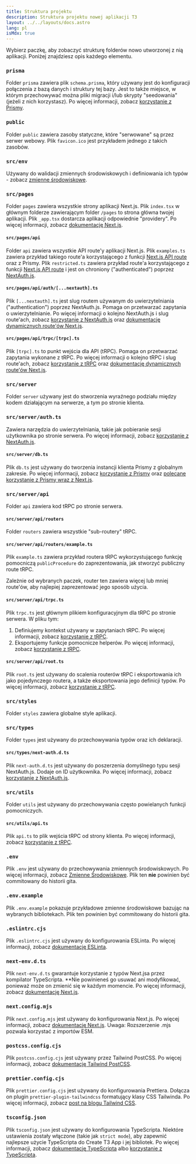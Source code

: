 ```yaml
---
title: Struktura projektu
description: Struktura projektu nowej aplikacji T3
layout: ../../layouts/docs.astro
lang: pl
isMdx: true
---
```



Wybierz paczkę, aby zobaczyć strukturę folderów nowo utworzonej z nią aplikacji. Poniżej znajdziesz opis każdego elementu.

<Form />

<Diagram />

<div data-components="prisma">

### `prisma`

Folder `prisma` zawiera plik `schema.prisma`, który używany jest do konfiguracji połączenia z bazą danych i struktury tej bazy. Jest to także miejsce, w którym przechowywać można pliki migracji i/lub skrypty "seedowania" (jeżeli z nich korzystasz). Po więcej informacji, zobacz [korzystanie z Prismy](/pl/usage/prisma).

</div>
<div>

### `public`

Folder `public` zawiera zasoby statyczne, które "serwowane" są przez serwer webowy. Plik `favicon.ico` jest przykładem jednego z takich zasobów.

</div>
<div>

### `src/env`

Używany do walidacji zmiennych środowiskowych i definiowania ich typów - zobacz [zmienne środowiskowe](/pl/usage/env-variables).

</div>
<div>

### `src/pages`

Folder `pages` zawiera wszystkie strony aplikacji Next.js. Plik `index.tsx` w głównym folderze zawierającym folder `/pages` to strona główna twojej aplikacji. Plik `_app.tsx` dostarcza aplikacji odpowiednie "providery". Po więcej informacji, zobacz [dokumentację Next.js](https://nextjs.org/docs/basic-features/pages).

</div>
<div data-components="nextauth trpc">

#### `src/pages/api`

Folder `api` zawiera wszystkie API route'y aplikacji Next.js. Plik `examples.ts` zawiera przykład takiego route'a korzystającego z funkcji [Next.js API route](https://nextjs.org/docs/api-routes/introduction) oraz z Prismy. Plik `restricted.ts` zawiera przykład route'a korzystającego z funkcji [Next.js API route](https://nextjs.org/docs/api-routes/introduction) i jest on chroniony ("authenticated") poprzez [NextAuth.js](https://next-auth.js.org/).

</div>
<div data-components="nextauth">

#### `src/pages/api/auth/[...nextauth].ts`

Plik `[...nextauth].ts` jest slug routem używanym do uwierzytelniania ("authentication") poprzez NextAuth.js. Pomaga on przetwarzać zapytania o uwierzytelnianie. Po więcej informacji o kolejno NextAuth.js i slug route'ach, zobacz [korzystanie z NextAuth.js](/pl/usage/next-auth) oraz [dokumentację dynamicznych route'ów Next.js](https://nextjs.org/docs/routing/dynamic-routes).

</div>
<div data-components="trpc">

#### `src/pages/api/trpc/[trpc].ts`

Plik `[trpc].ts` to punkt wejścia dla API (tRPC). Pomaga on przetwarzać zapytania wykonane z tRPC. Po więcej informacji o kolejno tRPC i slug route'ach, zobacz [korzystanie z tRPC](/pl/usage/trpc#-pagesapitrpctrpcts) oraz [dokumentację dynamicznych route'ów Next.js](https://nextjs.org/docs/routing/dynamic-routes).

</div>
<div data-components="trpc prisma nextauth">

### `src/server`

Folder `server` używany jest do stworzenia wyraźnego podziału między kodem działającym na serwerze, a tym po stronie klienta.

</div>
<div data-components="nextauth+trpc">

### `src/server/auth.ts`

Zawiera narzędzia do uwierzytelniania, takie jak pobieranie sesji użytkownika po stronie serwera. Po więcej informacji, zobacz [korzystanie z NextAuth.js](/pl/usage/next-auth#korzystanie-z-trpc).

</div>
<div data-components="prisma">

#### `src/server/db.ts`

Plik `db.ts` jest używany do tworzenia instancji klienta Prismy z globalnym zakresie. Po więcej informacji, zobacz [korzystanie z Prismy](/pl/usage/prisma#prisma-client) oraz [polecane korzystanie z Prismy wraz z Next.js](https://www.prisma.io/docs/guides/database/troubleshooting-orm/help-articles/nextjs-prisma-client-dev-practices).

</div>
<div data-components="trpc">

### `src/server/api`

Folder `api` zawiera kod tRPC po stronie serwera.

</div>
<div data-components="trpc">

#### `src/server/api/routers`

Folder `routers` zawiera wszystkie "sub-routery" tRPC.

</div>
<div data-components="trpc">

#### `src/server/api/routers/example.ts`

Plik `example.ts` zawiera przykład routera tRPC wykorzystującego funkcję pomocniczą `publicProcedure` do zaprezentowania, jak stworzyć publiczny route tRPC.

Zależnie od wybranych paczek, router ten zawiera więcej lub mniej route'ów, aby najlepiej zaprezentować jego sposób użycia.

</div>
<div data-components="trpc">

#### `src/server/api/trpc.ts`

Plik `trpc.ts` jest głównym plikiem konfiguracyjnym dla tRPC po stronie serwera. W pliku tym:

1. Definiujemy kontekst używany w zapytaniach tRPC. Po więcej informacji, zobacz [korzystanie z tRPC](/pl/usage/trpc#-servertrpccontextts).
2. Eksportujemy funkcje pomocnicze helperów. Po więcej informacji, zobacz [korzystanie z tRPC](/pl/usage/trpc#-servertrpctrpcts).

</div>

<div data-components="trpc">

#### `src/server/api/root.ts`

Plik `root.ts` jest używany do scalenia routerów tRPC i eksportowania ich jako pojedynczego routera, a także eksportowania jego definicji typów. Po więcej informacji, zobacz [korzystanie z tRPC](/pl/usage/trpc#-servertrpcrouterts).

</div>
<div>

### `src/styles`

Folder `styles` zawiera globalne style aplikacji.

</div>
<div data-components="nextauth">

### `src/types`

Folder `types` jest używany do przechowywania typów oraz ich deklaracji.

</div>
<div data-components="nextauth">

#### `src/types/next-auth.d.ts`

Plik `next-auth.d.ts` jest używany do poszerzenia domyślnego typu sesji NextAuth.js. Dodaje on ID użytkownika. Po więcej informacji, zobacz [korzystanie z NextAuth.js](/pl/usage/next-auth#inclusion-of-userid-on-the-session).

</div>
<div data-components="trpc">

### `src/utils`

Folder `utils` jest używany do przechowywania często powielanych funkcji pomocniczych.

</div>
<div data-components="trpc">

#### `src/utils/api.ts`

Plik `api.ts` to plik wejścia tRPC od strony klienta. Po więcej informacji, zobacz [korzystanie z tRPC](/pl/usage/trpc#-utilstrpcts).

</div>
<div>

### `.env`

Plik `.env` jest używany do przechowywania zmiennych środowiskowych. Po więcej informacji, zobacz [Zmienne Środowiskowe](usage/env-variables). Plik ten **nie** powinien być commitowany do historii gita.

</div>
<div>

### `.env.example`

Plik `.env.example` pokazuje przykładowe zmienne środowiskowe bazując na wybranych bibliotekach. Plik ten powinien być commitowany do historii gita.

</div>
<div>

### `.eslintrc.cjs`

Plik `.eslintrc.cjs` jest używany do konfigurowania ESLinta. Po więcej informacji, zobacz [dokumentację ESLinta](https://eslint.org/docs/latest/user-guide/configuring/configuration-files).

</div>
<div>

### `next-env.d.ts`

Plik `next-env.d.ts` gwarantuje korzystanie z typów Next.jsa przez kompilator TypeScripta. \*\*Nie powinieneś go usuwać ani modyfikować, ponieważ może on zmienić się w każdym momencie. Po więcej informacji, zobacz [dokumentację Next.js](https://nextjs.org/docs/basic-features/typescript#existing-projects).

</div>
<div>

### `next.config.mjs`

Plik `next.config.mjs` jest używany do konfigurowania Next.js. Po więcej informacji, zobacz [dokumentację Next.js](https://nextjs.org/docs/api-reference/next.config.js/introduction). Uwaga: Rozszerzenie .mjs pozwala korzystać z importów ESM.

</div>
<div data-components="tailwind">

### `postcss.config.cjs`

Plik `postcss.config.cjs` jest używany przez Tailwind PostCSS. Po więcej informacji, zobacz [dokumentację Tailwind PostCSS](https://tailwindcss.com/docs/installation/using-postcss).

</div>
<div data-components="tailwind">

### `prettier.config.cjs`

Plik `prettier.config.cjs` jest używany do konfigurowania Prettiera. Dołącza on plugin `prettier-plugin-tailwindcss` formatujący klasy CSS Tailwinda. Po więcej informacji, zobacz [post na blogu Tailwind CSS](https://tailwindcss.com/blog/automatic-class-sorting-with-prettier).

</div>
<div>

### `tsconfig.json`

Plik `tsconfig.json` jest używany do konfigurowania TypeScripta. Niektóre ustawienia zostały włączone (takie jak `strict mode`), aby zapewnić najlepsze użycie TypeScripta do Create T3 App i jej bibliotek. Po więcej informacji, zobacz [dokumentację TypeScripta](https://www.typescriptlang.org/docs/handbook/tsconfig-json.html) albo [korzystanie z TypeScripta](/pl/usage/typescript).

</div>
